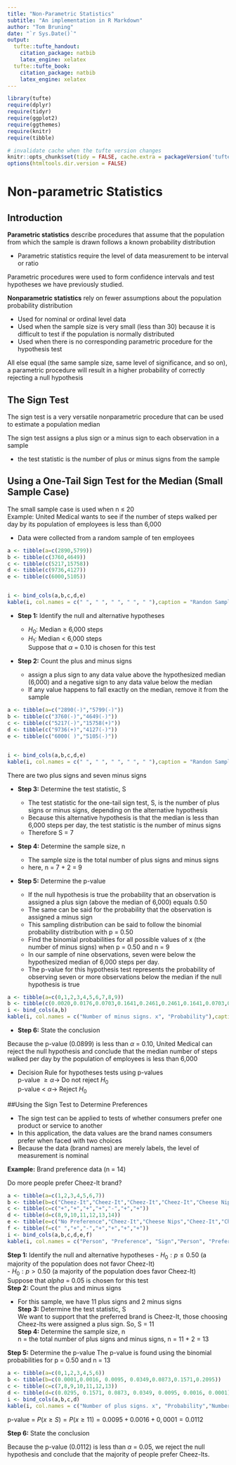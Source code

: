 ```yaml
---
title: "Non-Parametric Statistics"
subtitle: "An implementation in R Markdown"
author: "Tom Bruning"
date: "`r Sys.Date()`"
output:
  tufte::tufte_handout:
    citation_package: natbib
    latex_engine: xelatex
  tufte::tufte_book:
    citation_package: natbib
    latex_engine: xelatex
---
```


```r
library(tufte)
require(dplyr)
require(tidyr)
require(ggplot2)
require(ggthemes)
require(knitr)
require(tibble)

# invalidate cache when the tufte version changes
knitr::opts_chunk$set(tidy = FALSE, cache.extra = packageVersion('tufte'))
options(htmltools.dir.version = FALSE)
```

# Non-parametric Statistics

## Introduction  

**Parametric statistics** describe procedures that assume that the population from which the sample is drawn follows a known probability distribution  

- Parametric statistics require the level of data measurement to be interval or ratio  

Parametric procedures were used to form confidence intervals and test hypotheses we have previously studied.  

**Nonparametric statistics** rely on fewer assumptions about the population probability distribution   

- Used for nominal or ordinal level data  
- Used when the sample size is very small (less than 30) because it is difficult to test if the population is normally distributed   
- Used when there is no corresponding parametric procedure for the hypothesis test  

All else equal (the same sample size, same level of significance, and so on), a parametric procedure will result in a higher probability of correctly rejecting a null hypothesis  

## The Sign Test     

The sign test is a very versatile nonparametric procedure that can be used to estimate a population median

The sign test assigns a plus sign or a minus sign to each observation in a sample  

- the test statistic is the number of plus or minus signs from the sample   

## Using a One-Tail Sign Test for the Median (Small Sample Case)

The small sample case is used when n $\le$ 20   
Example: United Medical wants to see if the number of steps walked per day by its population of employees is less than 6,000  

- Data were collected from a random sample of ten employees  

```r
a <- tibble(a=c(2890,5799))
b <- tibble(c(3760,4649))
c <- tibble(c(5217,15758))
d <- tibble(c(9736,4127))
e <- tibble(c(6000,5105))


i <- bind_cols(a,b,c,d,e)
kable(i, col.names = c(" ", " ", " ", " ", " "),caption = "Randon Sample of Number of step taken per day")

```

- **Step 1:** Identify the null and alternative hypotheses  
    - $H_0$: Median $\ge$ 6,000 steps  
    - $H_1$: Median < 6,000 steps  
Suppose that $\alpha$ = 0.10 is chosen for this test 
		
		
- **Step 2:** Count the plus and minus signs  

    - assign a plus sign to any data value above the hypothesized median (6,000) and a negative sign to any data value below the median  
    - If any value happens to fall exactly on the median, remove it from the  sample


```r
a <- tibble(a=c("2890(-)","5799(-)"))
b <- tibble(c("3760(-)","4649(-)"))
c <- tibble(c("5217(-)","15758(+)"))
d <- tibble(c("9736(+)","4127(-)"))
e <- tibble(c("6000( )","5105(-)"))


i <- bind_cols(a,b,c,d,e)
kable(i, col.names = c(" ", " ", " ", " ", " "),caption = "Randon Sample of Number of step taken per day")

```

There are two plus signs and seven minus signs  

- **Step 3:** Determine the test statistic, S  

    - The test statistic for the one-tail sign test, S, is the number of plus signs or minus signs, depending on the alternative hypothesis     
    - Because this alternative hypothesis is that the median is less than 6,000 steps per day, the test statistic is the number of minus signs  
    - Therefore S = 7  
    

- **Step 4:** Determine the sample size, n  

    - The sample size is the total number of plus signs and minus signs  
    -  here, n = 7 + 2 = 9  
    
- **Step 5:** Determine the p-value  

    - If the null hypothesis is true the probability that an observation is assigned a plus sign (above the median of 6,000) equals 0.50  
    - The same can be said for the probability that the observation is assigned a minus sign   
    - This sampling distribution can be said to follow the binomial probability distribution with p = 0.50  
    - Find the binomial probabilities for all possible values of x (the number of minus signs) when p = 0.50 and n = 9  
    - In our sample of nine observations, seven were below the hypothesized median of 6,000 steps per day.   
    - The p-value for this hypothesis test represents the probability of observing seven or more observations below the median if the null hypothesis is true  


```r
a <- tibble(a=c(0,1,2,3,4,5,6,7,8,9))
b <- tibble(c(0.0020,0.0176,0.0703,0.1641,0.2461,0.2461,0.1641,0.0703,0.0176,0.0020))
i <- bind_cols(a,b)
kable(i, col.names = c("Number of minus signs. x", "Probability"),caption = "Binomial Probability Distribution when p = 0.50 and n = 9")
```


    
\begin{equation}
p-value = P(x \ge S)
\end{equation}
\begin{equation}
P(x ≥ 7) = 0.0703 + 0.0176 + 0.0020 = 0.0899
\end{equation}

- **Step 6:**  State the conclusion

Because the p-value (0.0899) is less than $\alpha$ = 0.10, United Medical can reject the null hypothesis and conclude that the median number of steps walked per day by the population of employees is less than 6,000  

- Decision Rule for hypotheses tests using p-values  
    p-value $\ge \alpha \rightarrow$ Do not reject $H_0$  
    p-value < $\alpha \rightarrow$ Reject $H_0$  

##Using the Sign Test to Determine Preferences  

- The sign test can be applied to tests of whether consumers prefer one product or service to another  
- In this application, the data values are the brand names consumers prefer when faced with two choices  
- Because the data (brand names) are merely labels, the level of measurement is nominal


**Example:**  Brand preference data (n = 14)  

Do more people prefer Cheez-It brand?

```r
a <- tibble(a=c(1,2,3,4,5,6,7))
b <- tibble(b=c("Cheez-It","Cheez-It","Cheez-It","Cheez-It","Cheese Nips","Cheez-It","Cheez-It"))
c <- tibble(c=c("+","+","+","+","-","+","+"))
d <- tibble(d=c(8,9,10,11,12,13,14))
e <- tibble(e=c("No Preference","Cheez-It","Cheese Nips","Cheez-It","Cheez-It","Cheez-It","Cheez-It"))
f <- tibble(f=c(" ","+","-","+","+","+","+"))
i <- bind_cols(a,b,c,d,e,f)
kable(i, col.names = c("Person", "Preference", "Sign","Person", "Preference", "Sign"),caption = "Sample Results for Cheez-Its vs. Cheese Nips")
```

**Step 1:** Identify the null and alternative hypotheses 
- $H_0: p \le 0.50$	    (a majority of the population does not favor Cheez-It)  
- $H_0: p > 0.50$     (a majority of the population does favor Cheez-It)  
		Suppose that $alpha$ = 0.05 is chosen for this test  
**Step 2:** Count the plus and minus signs  

- For this sample, we have 11 plus signs and 2 minus signs  
**Step 3:** Determine the test statistic, S  
We want to support that the preferred brand is Cheez-It, those choosing Cheez-Its were assigned a plus sign. So, S = 11  
**Step 4:** Determine the sample size, n  
n = the total number of plus signs and minus signs, n = 11 + 2 = 13  

  
**Step 5:** Determine the p-value
The p-value is found using the binomial probabilities for p = 0.50 and n = 13


```r
a <- tibble(a=c(0,1,2,3,4,5,6))
b <- tibble(b=c(0.0001,0.0016, 0.0095, 0.0349,0.0873,0.1571,0.2095))
c <- tibble(c=c(7,8,9,10,11,12,13))
d <- tibble(d=c(0.0295, 0.1571, 0.0873, 0.0349, 0.0095, 0.0016, 0.0001))
i <- bind_cols(a,b,c,d)
kable(i, col.names = c("Number of plus signs. x", "Probability","Number of plus signs. x", "Probability"),caption = "Binomial Probability Distribution when p = 0.50 and n = 13")
```

p-value = $P(x \ge S) = P(x \ge 11) = 0.0095 + 0.0016 + 0,0001 = 0.0112$   

**Step 6:**  State the conclusion  

Because the p-value (0.0112) is less than $\alpha$ = 0.05, we reject the null hypothesis and conclude that the majority of people prefer Cheez-Its.


